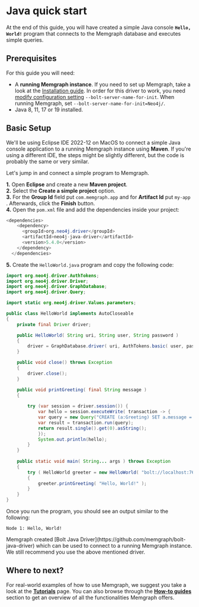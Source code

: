 
# Java quick start

At the end of this guide, you will have created a simple Java console **`Hello,
World!`** program that connects to the Memgraph database and executes simple
queries.

## Prerequisites

For this guide you will need:

- A **running Memgraph instance**. If you need to set up Memgraph, take a look
  at the [Installation guide](/installation/overview.mdx).
  <Callout type="warning">
    In order for this driver to work, you need [modify configuration
    setting](/docs/memgraph/how-to-guides/config-logs)
    `--bolt-server-name-for-init`. When running Memgraph, set
    `--bolt-server-name-for-init=Neo4j/`.
  </Callout>
- Java 8, 11, 17 or 19 installed.

## Basic Setup

We'll be using Eclipse IDE 2022-12 on MacOS to connect a simple Java
console application to a running Memgraph instance using **Maven**. If you're
using a different IDE, the steps might be slightly different, but the code is
probably the same or very similar.<br />

Let's jump in and connect a simple program to Memgraph.

**1.** Open **Eclipse** and create a new **Maven project**.<br /> **2.** Select
the **Create a simple project** option.<br /> **3.** For the **Group Id** field
put `com.memgraph.app` and for **Artifact Id** put `my-app` . Afterwards, click
the **Finish** button.<br /> **4.** Open the `pom.xml` file and add the
dependencies inside your project:

```java
<dependencies>
	<dependency>
	  <groupId>org.neo4j.driver</groupId>
	  <artifactId>neo4j-java-driver</artifactId>
	  <version>5.4.0</version>
	</dependency>
  </dependencies>
```

**5.** Create the `HelloWorld.java` program and copy the following code:

```java
import org.neo4j.driver.AuthTokens;
import org.neo4j.driver.Driver;
import org.neo4j.driver.GraphDatabase;
import org.neo4j.driver.Query;

import static org.neo4j.driver.Values.parameters;

public class HelloWorld implements AutoCloseable
{
    private final Driver driver;

    public HelloWorld( String uri, String user, String password )
    {
        driver = GraphDatabase.driver( uri, AuthTokens.basic( user, password ) );
    }

    public void close() throws Exception
    {
        driver.close();
    }

    public void printGreeting( final String message )
    {
    	
    	try (var session = driver.session()) {
    		var hello = session.executeWrite( transaction -> {
    		var query = new Query("CREATE (a:Greeting) SET a.message = $message RETURN 'Node ' + id(a) + ': ' + a.message", parameters("message", message));
    		var result = transaction.run(query);
    		return result.single().get(0).asString();
    		});
    		System.out.println(hello);
    	}
    }
    
    public static void main( String... args ) throws Exception
    {
        try ( HelloWorld greeter = new HelloWorld( "bolt://localhost:7687", "", "" ) )
        {
            greeter.printGreeting( "Hello, World!" );
        }
    }
}
```

Once you run the program, you should see an output similar to the following:

```
Node 1: Hello, World!
```

<Callout type="info">
Memgraph created [Bolt Java Driver](https://github.com/memgraph/bolt-java-driver) which can be used to connect to a running Memgraph instance. We still recommend you use the above mentioned driver.
</Callout>

## Where to next?

For real-world examples of how to use Memgraph, we suggest you take a look at
the **[Tutorials](/tutorials/overview.md)** page. You can also browse through
the **[How-to guides](/how-to-guides/overview.md)** section to get an overview
of all the functionalities Memgraph offers.
